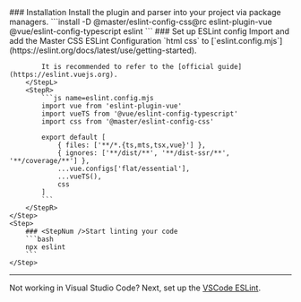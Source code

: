 <StepSection className="mt:12x">
    <Step $row>
        <StepL>
            ### <StepNum />Installation
            Install the plugin and parser into your project via package managers.
        </StepL>
        <StepR>
            ```install
            -D @master/eslint-config-css@rc eslint-plugin-vue @vue/eslint-config-typescript eslint
            ```
        </StepR>
    </Step>
    <Step $row>
        <StepL>
            ### <StepNum />Set up ESLint config
            Import and add the Master CSS ESLint Configuration `html css` to [`eslint.config.mjs`](https://eslint.org/docs/latest/use/getting-started).

            It is recommended to refer to the [official guide](https://eslint.vuejs.org).
        </StepL>
        <StepR>
            ```js name=eslint.config.mjs
            import vue from 'eslint-plugin-vue'
            import vueTS from '@vue/eslint-config-typescript'
            import css from '@master/eslint-config-css'

            export default [
                { files: ['**/*.{ts,mts,tsx,vue}'] },
                { ignores: ['**/dist/**', '**/dist-ssr/**', '**/coverage/**'] },
                ...vue.configs['flat/essential'],
                ...vueTS(),
                css
            ]
            ```
        </StepR>
    </Step>
    <Step>
        ### <StepNum />Start linting your code
        ```bash
        npx eslint
        ```
    </Step>
</StepSection>

---

Not working in Visual Studio Code? Next, set up the [VSCode ESLint](/guide/code-linting/vscode).